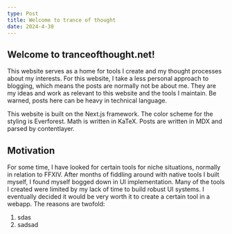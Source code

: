 ```yaml
---
type: Post
title: Welcome to trance of thought
date: 2024-4-30
---
```


## Welcome to tranceofthought.net!

This website serves as a home for tools I create and my thought processes about my interests. 
For this website, I take a less personal approach to blogging, which means the posts are normally not be about me. 
They are my ideas and work as relevant to this website and the tools I maintain.
Be warned, posts here can be heavy in technical language.

This website is built on the Next.js framework. The color scheme for the styling is Everforest.
Math is written in KaTeX. Posts are written in MDX and parsed by contentlayer.

## Motivation

For some time, I have looked for certain tools for niche situations, normally in relation to FFXIV.
After months of fiddling around with native tools I built myself, I found myself bogged down in UI implementation.
Many of the tools I created were limited by my lack of time to build robust UI systems.
I eventually decided it would be very worth it to create a certain tool in a webapp.
The reasons are twofold:

1. sdas
2. sadsad
